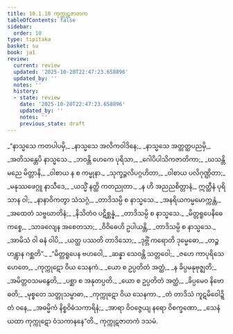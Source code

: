```yaml
---
title: 10.1.10 ကုက္ကုဋဇာတက
tableOfContents: false
sidebar:
  order: 10
type: tipitaka
basket: su
book: ja1
review:
  current: review
  updated: '2025-10-20T22:47:23.658896'
  updated_by: ''
  notes: ''
  history:
  - state: review
    date: '2025-10-20T22:47:23.658896'
    updated_by: ''
    notes: ''
    previous_state: draft
---
```



<DynamicBreadcrumb />


<ReviewStatus review={frontmatter.review} showDetails={true} />

<HypothesisAnnotation frontmatter={frontmatter} />

<Division number="104" book="ja1" e="ch" v="22" p="216">

<Paragraph number="2021" type="verses" book="ja1">
_“နာသ္မသေ ကတပါပမှိ,_  
_နာသ္မသေ အလိကဝါဒိနေ;_  
_နာသ္မသေ အတ္တတ္ထပညမှိ,_  
_အတိသန္တေပိ နာသ္မသေ._  

</Paragraph>

</Division>
<Division number="105" book="ja1" e="ch" v="22" p="216">

<Paragraph number="2022" type="verses" book="ja1">
_ဘဝန္တိ ဟေကေ ပုရိသာ,_  
_ဂေါပိပါသိကဇာတိကာ;_  
_ဃသန္တိ မညေ မိတ္တာနိ,_  
_ဝါစာယ န စ ကမ္မုနာ._  

</Paragraph>

</Division>
<Division number="106" book="ja1" e="ch" v="22" p="216">

<Paragraph number="2023" type="verses" book="ja1">
_သုက္ခဉ္ဇလိပဂ္ဂဟိတာ,_  
_ဝါစာယ ပလိဂုဏ္ဌိတာ;_  
_မနုဿဖေဂ္ဂူ နာသီဒေ,_  
_ယသ္မိံ နတ္ထိ ကတညုတာ._  

</Paragraph>

</Division>
<Division number="107" book="ja1" e="ch" v="22" p="216">

<Paragraph number="2024" type="verses" book="ja1">
_န ဟိ အညညစိတ္တာနံ,_  
ဣတ္ထီနံ ပုရိသာန ဝါ;_  
_နာနာဝိကတွာ သံသဂ္ဂံ,_  
_တာဒိသမ္ပိ စ နာသ္မသေ._  

</Paragraph>

</Division>
<Division number="108" book="ja1" e="ch" v="22" p="216">

<Paragraph number="2025" type="verses" book="ja1">
_အနရိယကမ္မမောက္ကန္တံ,_  
_အထေတံ သဗ္ဗဃာတိနံ;_  
_နိသိတံဝ ပဋိစ္ဆန္နံ,_  
_တာဒိသမ္ပိ စ နာသ္မသေ._  

</Paragraph>

</Division>
<Division number="109" book="ja1" e="ch" v="22" p="216">

<Paragraph number="2026" type="verses" book="ja1">
_မိတ္တရူပေနိဓေကစ္စေ,_  
_သာခလျေန အစေတသာ;_  
_ဝိဝိဓေဟိ ဥပါယန္တိ,_  
_တာဒိသမ္ပိ စ နာသ္မသေ._  

</Paragraph>

</Division>
<Division number="110" book="ja1" e="ch" v="22" p="216">

<Paragraph number="2027" type="verses" book="ja1">
_အာမိသံ ဝါ ဓနံ ဝါပိ,_  
_ယတ္ထ ပဿတိ တာဒိသော;_  
_ဒုဗ္ဘိံ ကရောတိ ဒုမ္မေဓော,_  
_တဉ္စ ဟန္တွာန ဂစ္ဆတိ”._  

</Paragraph>

</Division>
<Division number="111" book="ja1" e="ch" v="22" p="216">

<Paragraph number="2028" type="verses" book="ja1">
_“မိတ္တရူပေန ဗဟဝေါ,_  
_ဆန္နာ သေဝန္တိ သတ္တဝေါ;_  
_ဇဟေ ကာပုရိသေ ဟေတေ,_  
_ကုက္ကုဋော ဝိယ သေနကံ._  

</Paragraph>

</Division>
<Division number="112" book="ja1" e="ch" v="22" p="216">

<Paragraph number="2029" type="verses" book="ja1">
_ယော စ ဥပ္ပတိတံ အတ္ထံ,_  
_န ခိပ္ပမနုဗုဇ္ဈတိ;_  
_အမိတ္တဝသမနွေတိ,_  
_ပစ္ဆာ စ အနုတပ္ပတိ._  

</Paragraph>

</Division>
<Division number="113" book="ja1" e="ch" v="22" p="216">

<Paragraph number="2030" type="verses" book="ja1">
_ယော စ ဥပ္ပတိတံ အတ္ထံ,_  
_ခိပ္ပမေဝ နိဗောဓတိ;_  
_မုစ္စတေ သတ္တုသမ္ဗာဓာ,_  
_ကုက္ကုဋော ဝိယ သေနကာ._  

</Paragraph>

</Division>
<Division number="114" book="ja1" e="ch" v="22" p="216">

<Paragraph number="2031" type="verses" book="ja1">
_တံ တာဒိသံ ကူဋမိဝေါဍ္ဍိတံ ဝနေ,_  
_အဓမ္မိကံ နိစ္စဝိဓံသကာရိနံ;_  
_အာရာ ဝိဝဇ္ဇေယျ နရော ဝိစက္ခဏော,_  
_သေနံ ယထာ ကုက္ကုဋော ဝံသကာနနေ”တိ._  


</Paragraph>
</Division>

<Paragraph number="2032" type="center" book="ja1">
ကုက္ကုဋဇာတကံ ဒသမံ.
</Paragraph>